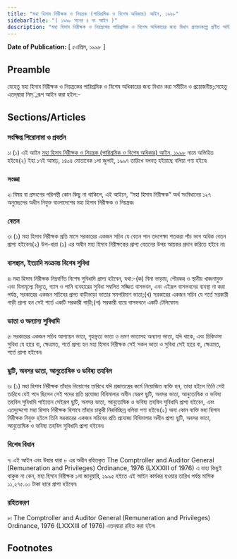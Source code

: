 ```yaml
---
title: "মহা হিসাব নিরীক্ষক ও নিয়ন্ত্রক (পারিশ্রমিক ও বিশেষ অধিকার) আইন, ১৯৯৮"
sidebarTitle: "( ১৯৯৮ সনের ৪ নং আইন )"
description: "মহা হিসাব নিরীক্ষক ও নিয়ন্ত্রকের পারিশ্রমিক ও বিশেষ অধিকারের জন্য বিধান প্রণয়নকল্পে প্রণীত আইন৷"
---
```


**Date of Publication:** [ ৫এপ্রিল, ১৯৯৮ ]

## Preamble

যেহেতু মহা হিসাব নিরীক্ষক ও নিয়ন্ত্রকের পারিশ্রমিক ও বিশেষ অধিকারের জন্য বিধান করা সমীচীন ও প্রয়োজনীয়;সেহেতু এতদ্‌দ্বারা নিম্্নরূপ আইন করা হইল:-

## Sections/Articles

### সংক্ষিপ্ত শিরোনামা ও প্রবর্তন

১৷ (১) এই আইন [মহা হিসাব নিরীক্ষক ও নিয়ন্ত্রক (পারিশ্রমিক ও বিশেষ অধিকার) আইন, ১৯৯৮](/act-819.html "মহা হিসাব নিরীক্ষক ও নিয়ন্ত্রক (পারিশ্রমিক ও বিশেষ অধিকার) আইন, ১৯৯৮") নামে অভিহিত হইবে৷(২) ইহা ১৭ই আষাঢ়, ১৪০৪ মোতাবেক ১লা জুলাই, ১৯৯৭ তারিখে বলবত্ হইয়াছে বলিয়া গণ্য হইবে৷

### সংজ্ঞা

২৷ বিষয় বা প্রসংগের পরিপন্থী কোন কিছু না থাকিলে, এই আইনে, “মহা হিসাব নিরীক্ষক” অর্থ সংবিধানের ১২৭ অনুচ্ছেদের অধীন নিযুক্ত বাংলাদেশের মহা হিসাব নিরীক্ষক ও নিয়ন্ত্রক৷

### বেতন

৩৷ (১) মহা হিসাব নিরীক্ষক প্রতি মাসে সরকারের একজন সচিব যে বেতন পান তদপেক্ষা শতকরা পাঁচ ভাগ অধিক বেতন প্রাপ্য হইবেন৷(২) উপ-ধারা (১) এর অধীন মহা হিসাব নিরীক্ষকের প্রাপ্য বেতনের উপর আয়কর প্রদান করিতে হইবে না৷

### বাসস্থান, ইত্যাদি সংক্রান্ত বিশেষ সুবিধা

৪৷ মহা হিসাব নিরীক্ষক নিম্নবর্ণিত বিশেষ সুবিধাদি প্রাপ্য হইবেন, যথা:-(ক) বিনা ভাড়ায়, পৌরকর ও স্থানীয় খাজনামুক্ত এবং বিনামূল্যে বিদ্যুত্, গ্যাস ও পানি ব্যবহারের সুবিধা সম্বলিত সজ্জিত বাসভবন, এবং এইরূপ বাসভবনের ব্যবস্থা না করা পর্যন্ত, সরকারের একজন সচিবের প্রাপ্য বাড়ীভাড়া ভাতার সমপরিমাণ ভাতা;(খ) সরকারের একজন সচিব যে শর্তে সরকারী গাড়ী প্রাপ্য হন সেই শর্তে একটি সরকারী গাড়ী;(গ) সরকারী ব্যয়ে বাসভবনে একটি টেলিফোন৷

### ভাতা ও অন্যান্য সুবিধাদি

৫৷ সরকারের একজন সচিব আপ্যায়ন ভাতা, গৃহভৃত্য ভাতা ও ভ্রমণ ভাতাসহ অন্যান্য ভাতা, যদি থাকে, এবং চিকিত্সা সুবিধা যে হারে বা, ক্ষেত্রমত, শর্তে প্রাপ্য হন মহা হিসাব নিরীক্ষক সেই সকল ভাতা ও সুবিধা সেই হারে বা, ক্ষেত্রমত, শর্তে প্রাপ্য হইবেন৷

### ছুটি, অবসর ভাতা, আনুতোষিক ও ভবিষ্য তহবিল

৬৷ (১) মহা হিসাব নিরীক্ষক তাঁহার নিয়োগের তারিখে যদি প্রজাতন্ত্রের কর্মে নিয়োজিত ব্যক্তি হন, তাহা হইলে তিনি সেই তারিখে যেই পদে ছিলেন সেই পদের প্রতি প্রযোজ্য বিধিমালার অধীন যেরূপ ছুটি, অবসর ভাতা, আনুতোষিক ও ভবিষ্য তহবিল সুবিধাদি পাইতেন সেইরূপ ছুটি, অবসর ভাতা, আনুতোষিক ও ভবিষ্য তহবিল সুবিধাদি প্রাপ্য হইবেন, এবং এতদুদ্দেশ্যে মহা হিসাব নিরীক্ষক হিসাবে তাঁহার চাকুরী নিরবিচ্ছিন্ন বলিয়া গণ্য হইবে৷(২) অন্য কোন ব্যক্তি মহা হিসাব নিরীক্ষক নিযুক্ত হইলে তিনি সরকারের একজন সচিবের প্রতি প্রযোজ্য বিধিমালার অধীন প্রাপ্য ছুটি, অবসর ভাতা, আনুতোষিক ও ভবিষ্য তহবিল সুবিধাদি প্রাপ্য হইবেন৷

### বিশেষ বিধান

৭৷ এই আইন এবং উহার ধারা ৮ এর অধীন রহিতকৃত The Comptroller and Auditor General (Remuneration and Privileges) Ordinance, 1976 (LXXXIII of 1976) এ যাহা কিছুই থাকুক না কেন, মহা হিসাব নিরীক্ষক ১লা জানুয়ারি, ১৯৯৫ হইতে এই আইন কার্যকর হওয়ার তারিখ পর্যন্ত মাসিক ১১,২৭৫.০০ টাকা হারে প্রাপ্য হইবেন৷

### রহিতকরণ

৮৷ The Comptroller and Auditor General (Remuneration and Privileges) Ordinance, 1976 (LXXXIII of 1976) এতদ্‌দ্বারা রহিত করা হইল৷

## Footnotes
